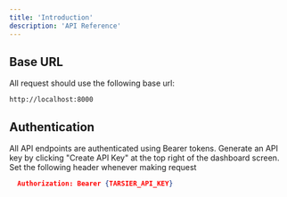 ```yaml
---
title: 'Introduction'
description: 'API Reference'
---
```


## Base URL
All request should use the following base url:
```text
http://localhost:8000
```

## Authentication

All API endpoints are authenticated using Bearer tokens. Generate an API key by clicking "Create API Key" at the top right of the dashboard screen. Set the following header whenever making request

```json
  Authorization: Bearer {TARSIER_API_KEY}
```
